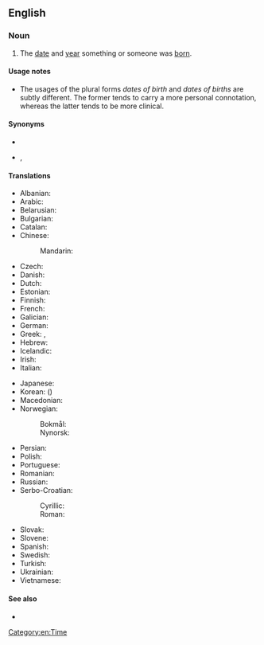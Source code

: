 {{also|date-of-birth}}
==English==

===Noun===
{{en-noun|dates of birth|dates of births}}

# The [[date]] and [[year]] something or someone was [[born]].

====Usage notes====
* The usages of the plural forms ''dates of birth'' and ''dates of births'' are subtly different. The former tends to carry a more personal connotation, whereas the latter tends to be more clinical.

====Synonyms====
* {{l|en|DOB}}
* {{l|en|birthdate}}, {{l|en|birth date}}

====Translations====
{{trans-top|date and year when something was born}}
* Albanian: {{t|sq|data e lindjes}}
* Arabic: {{t|ar|تَارِيخُ الْمِيلَادِ‎|m}}
* Belarusian: {{t|be|да́та нараджэ́ння|f}}
* Bulgarian: {{t|bg|да́та на ражда́не|f}}
* Catalan: {{t|ca|data de naixement|f}}
* Chinese:
*: Mandarin: {{t+|cmn|出生日期|tr=chūshēng rìqī|sc=Hani}}
* Czech: {{t|cs|datum narození|n}}
* Danish: {{t+|da|fødselsdato|c}}
* Dutch: {{t+|nl|geboortedatum|m}}
* Estonian: {{t|et|sünnikuupäev}}
* Finnish: {{t+|fi|syntymäaika}}
* French: {{t+|fr|date de naissance|f}}
* Galician: {{t|gl|data de nacemento|f}}
* German: {{t+|de|Geburtsdatum|n}}
* Greek: {{t|el|ημερομηνία γέννησης|f}}, {{t|el|ημερομηνία γεννήσεως|f}}
* Hebrew: {{t+|he|תַאֲרִיך לֵידָה|sc=Hebr}}
* Icelandic: {{t|is|fæðingardagur|m}}
* Irish: {{t|ga|dáta breithe|m}}
* Italian: {{t|it|data di nascita|f}}
{{trans-mid}}
* Japanese: {{t+|ja|生年月日|tr=せいねんがっぴ, seinengappi|sc=Jpan}}
* Korean: {{t+|ko|생년월일}} ({{t+|ko|生年月日}})
* Macedonian: {{t|mk|дата на раѓање|f}}
* Norwegian:
*: Bokmål: {{t|nb|fødselsdato|m}}
*: Nynorsk: {{t|nn|fødselsdato|m}}
* Persian: {{t|fa|تاریخ تولد|tr=târix-e tavallod}}
* Polish: {{t|pl|data urodzenia|f}}
* Portuguese: {{t|pt|data de nascimento|f}}
* Romanian: {{t|ro|dată de naștere}}
* Russian: {{t|ru|да́та рожде́ния|f}}
* Serbo-Croatian:
*: Cyrillic: {{t|sh|датум рођења|m|sc=Cyrl}}
*: Roman: {{t|sh|datum rođenja|m}}
* Slovak: {{t|sk|dátum narodenia|n}}
* Slovene: {{t|sl|datum rojstva|m}}
* Spanish: {{t|es|fecha de nacimiento|f}}
* Swedish: {{t+|sv|födelsedatum|n}}
* Turkish: {{t+|tr|doğum tarihi}}
* Ukrainian: {{t|uk|да́та наро́дження|f}}
* Vietnamese: {{t|vi|ngày tháng năm sinh}}
{{trans-bottom}}

{{trans-see|birthday}}

====See also====
* {{l|en|birthday}}

[[Category:en:Time]]